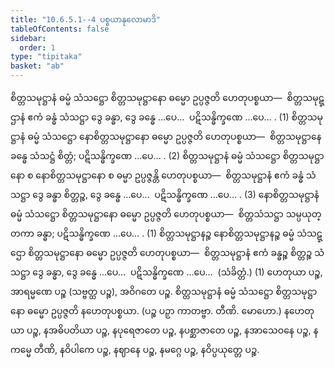 ```yaml
---
title: "10.6.5.1--4 ပစ္စယာနုလောမာဒိ"
tableOfContents: false
sidebar:
  order: 1
type: "tipitaka"
basket: "ab"
---
```



<DynamicBreadcrumb />

<Division number="208">

<Paragraph number="2824">
စိတ္တသမုဋ္ဌာနံ ဓမ္မံ သံသဋ္ဌော စိတ္တသမုဋ္ဌာနော ဓမ္မော ဥပ္ပဇ္ဇတိ ဟေတုပစ္စယာ—  စိတ္တသမုဋ္ဌာနံ ဧကံ ခန္ဓံ သံသဋ္ဌာ ဒွေ ခန္ဓာ, ဒွေ ခန္ဓေ …ပေ…  ပဋိသန္ဓိက္ခဏေ …ပေ… . (1)
</Paragraph>

<Paragraph number="2825">
စိတ္တသမုဋ္ဌာနံ ဓမ္မံ သံသဋ္ဌော နောစိတ္တသမုဋ္ဌာနော ဓမ္မော ဥပ္ပဇ္ဇတိ ဟေတုပစ္စယာ—  စိတ္တသမုဋ္ဌာနေ ခန္ဓေ သံသဋ္ဌံ စိတ္တံ; ပဋိသန္ဓိက္ခဏေ …ပေ… . (2)
</Paragraph>

<Paragraph number="2826">
စိတ္တသမုဋ္ဌာနံ ဓမ္မံ သံသဋ္ဌော စိတ္တသမုဋ္ဌာနော စ နောစိတ္တသမုဋ္ဌာနော စ ဓမ္မာ ဥပ္ပဇ္ဇန္တိ ဟေတုပစ္စယာ—  စိတ္တသမုဋ္ဌာနံ ဧကံ ခန္ဓံ သံသဋ္ဌာ ဒွေ ခန္ဓာ စိတ္တဉ္စ, ဒွေ ခန္ဓေ …ပေ…  ပဋိသန္ဓိက္ခဏေ …ပေ… . (3)
</Paragraph>

</Division>
<Division number="209">

<Paragraph number="2827">
နောစိတ္တသမုဋ္ဌာနံ ဓမ္မံ သံသဋ္ဌော စိတ္တသမုဋ္ဌာနော ဓမ္မော ဥပ္ပဇ္ဇတိ ဟေတုပစ္စယာ—  စိတ္တသံသဋ္ဌာ သမ္ပယုတ္တကာ ခန္ဓာ; ပဋိသန္ဓိက္ခဏေ …ပေ… . (1)
</Paragraph>

<Paragraph number="2828">
စိတ္တသမုဋ္ဌာနဉ္စ နောစိတ္တသမုဋ္ဌာနဉ္စ ဓမ္မံ သံသဋ္ဌော စိတ္တသမုဋ္ဌာနော ဓမ္မော ဥပ္ပဇ္ဇတိ ဟေတုပစ္စယာ—  စိတ္တသမုဋ္ဌာနံ ဧကံ ခန္ဓဉ္စ စိတ္တဉ္စ သံသဋ္ဌာ ဒွေ ခန္ဓာ, ဒွေ ခန္ဓေ …ပေ…  ပဋိသန္ဓိက္ခဏေ …ပေ…  (သံခိတ္တံ.) (1)
</Paragraph>

<Paragraph number="2829">
ဟေတုယာ ပဉ္စ, အာရမ္မဏေ ပဉ္စ (သဗ္ဗတ္ထ ပဉ္စ), အဝိဂတေ ပဉ္စ.
</Paragraph>

<Paragraph number="2830">
စိတ္တသမုဋ္ဌာနံ ဓမ္မံ သံသဋ္ဌော စိတ္တသမုဋ္ဌာနော ဓမ္မော ဥပ္ပဇ္ဇတိ နဟေတုပစ္စယာ. (ပဉ္စ ပဉှာ ကာတဗ္ဗာ. တီဏိ. မောဟော.)
</Paragraph>

<Paragraph number="2831">
နဟေတုယာ ပဉ္စ, နအဓိပတိယာ ပဉ္စ, နပုရေဇာတေ ပဉ္စ, နပစ္ဆာဇာတေ ပဉ္စ, နအာသေဝနေ ပဉ္စ, နကမ္မေ တီဏိ, နဝိပါကေ ပဉ္စ, နဈာနေ ပဉ္စ, နမဂ္ဂေ ပဉ္စ, နဝိပ္ပယုတ္တေ ပဉ္စ.
</Paragraph>
</Division>